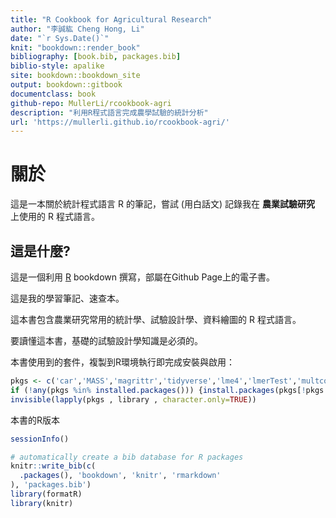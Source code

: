 ---
title: "R Cookbook for Agricultural Research"
author: "李誠紘 Cheng Hong, Li"
date: "`r Sys.Date()`"
knit: "bookdown::render_book"
bibliography: [book.bib, packages.bib]
biblio-style: apalike
site: bookdown::bookdown_site
output: bookdown::gitbook
documentclass: book
github-repo: MullerLi/rcookbook-agri
description: "利用R程式語言完成農學試驗的統計分析"
url: 'https://mullerli.github.io/rcookbook-agri/'
---

# 關於

這是一本關於統計程式語言 R 的筆記，嘗試 (用白話文) 記錄我在 **農業試驗研究** 上使用的 R 程式語言。

## 這是什麼?

這是一個利用 [R](https://zh.wikipedia.org/wiki/R%E8%AF%AD%E8%A8%80) bookdown 撰寫，部屬在Github Page上的電子書。

這是我的學習筆記、速查本。

這本書包含農業研究常用的統計學、試驗設計學、資料繪圖的 R 程式語言。

要讀懂這本書，基礎的試驗設計學知識是必須的。

本書使用到的套件，複製到R環境執行即完成安裝與啟用：
```{r include=TRUE}
pkgs <- c('car','MASS','magrittr','tidyverse','lme4','lmerTest','multcomp','agricolae','dplyr','lsmeans','emmeans','psych')
if (!any(pkgs %in% installed.packages())) {install.packages(pkgs[!pkgs %in% installed.packages()])}
invisible(lapply(pkgs , library , character.only=TRUE))
```


本書的R版本
```{r}
sessionInfo()
```

```{r include=FALSE}
# automatically create a bib database for R packages
knitr::write_bib(c(
  .packages(), 'bookdown', 'knitr', 'rmarkdown'
), 'packages.bib')
library(formatR)
library(knitr)

```
